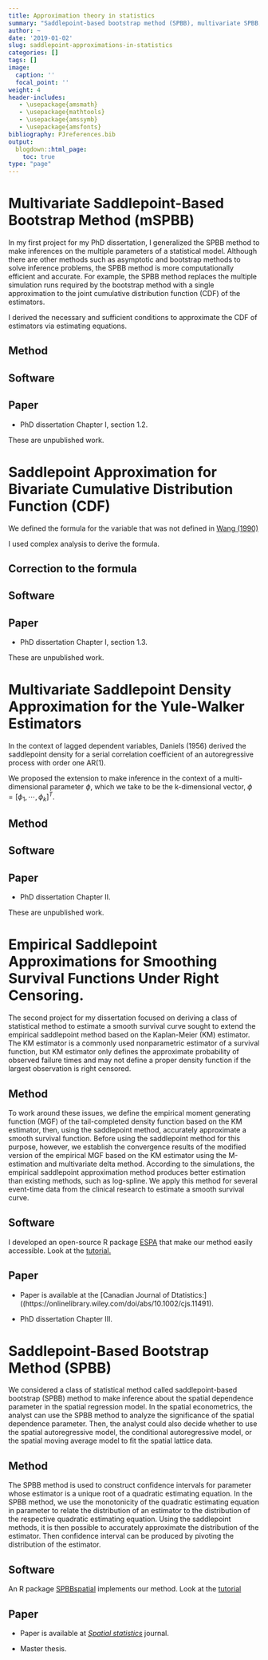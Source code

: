```yaml
---
title: Approximation theory in statistics
summary: "Saddlepoint-based bootstrap method (SPBB), multivariate SPBB, extension of empirical saddlepoint approximation for right-censored data, bivariate saddlepoint approximations."
author: ~
date: '2019-01-02'
slug: saddlepoint-approximations-in-statistics
categories: []
tags: []
image:
  caption: ''
  focal_point: ''
weight: 4
header-includes:
   - \usepackage{amsmath}
   - \usepackage{mathtools}
   - \usepackage{amssymb}
   - \usepackage{amsfonts}
bibliography: PJreferences.bib
output:
  blogdown::html_page:
    toc: true
type: "page"
---
```


# Multivariate Saddlepoint-Based Bootstrap Method (mSPBB)

In my first project for my PhD dissertation, I generalized the SPBB method to make inferences on the multiple parameters of a statistical model. Although there are other methods such as asymptotic and bootstrap methods to solve inference problems, the SPBB method is more computationally efficient and accurate. For example, the SPBB method replaces the multiple simulation runs required by the bootstrap method with a single approximation to the joint cumulative distribution function (CDF) of the estimators. 

I derived the necessary and sufficient conditions to approximate the CDF of estimators via estimating equations.  

## Method

## Software

## Paper

- PhD dissertation Chapter I, section 1.2.

These are unpublished work. 

# Saddlepoint Approximation for Bivariate Cumulative Distribution Function (CDF)

We defined the formula for the variable that was not defined in [Wang (1990)](https://www.cambridge.org/core/journals/journal-of-applied-probability/article/saddlepoint-approximations-for-bivariate-distributions/BA1D4A854B7DEEB68A5C1CF054ADDF9C)

I used complex analysis to derive the formula. 

## Correction to the formula

## Software

## Paper
- PhD dissertation Chapter I, section 1.3.

These are unpublished work. 

# Multivariate Saddlepoint Density Approximation for the Yule-Walker Estimators 

In the context of lagged dependent variables, Daniels (1956) derived the saddlepoint density for a serial correlation coefficient of an autoregressive process with order one AR(1). 

We proposed the extension to make inference in the context of a multi-dimensional parameter $\phi$, which we take to be the k-dimensional vector, $\phi = \left[\phi_{1}, \cdots, \phi_{k} \right]^{T}$.

## Method

## Software

## Paper

- PhD dissertation Chapter II.

These are unpublished work.

# Empirical Saddlepoint Approximations for Smoothing Survival Functions Under Right Censoring.

The second project for my dissertation focused on deriving a class of statistical method to estimate a smooth survival curve sought to extend the empirical saddlepoint method based on the Kaplan-Meier (KM) estimator. The KM estimator is a commonly used nonparametric estimator of a survival function, but KM estimator only defines the approximate probability of observed failure times and may not define a proper density function if the largest observation is right censored.

##  Method

To work around these issues, we define the empirical moment generating function (MGF) of the tail-completed density function based on the KM estimator, then, using the saddlepoint method, accurately approximate a smooth survival function. Before using the saddlepoint method for this purpose, however, we establish the convergence results of the modified version of the empirical MGF based on the KM estimator using the M-estimation and multivariate delta method. According to the simulations, the empirical saddlepoint approximation method produces better estimation than existing methods, such as log-spline. We apply this method for several event-time data from the clinical research to estimate a smooth survival curve. 

## Software

I developed an open-source R package [ESPA](https://github.com/PratheepaJ/ESPA) that make our method easily accessible. Look at the [tutorial.](https://pratheepaj.github.io/tutorial/espa/)

##  Paper

- Paper is available at the [Canadian Journal of Dtatistics:]((https://onlinelibrary.wiley.com/doi/abs/10.1002/cjs.11491).

- PhD dissertation Chapter III.

# Saddlepoint-Based Bootstrap Method (SPBB)

We considered a class of statistical method called saddlepoint-based bootstrap (SPBB) method to make inference about the spatial dependence parameter in the spatial regression model. In the spatial econometrics, the analyst can use the SPBB method to analyze the significance of the spatial dependence parameter. Then, the analyst could also decide whether to use the spatial autoregressive model, the conditional autoregressive model, or the spatial moving average model to fit the spatial lattice data. 

## Method
The SPBB method is used to construct confidence intervals for parameter whose estimator is a unique root of a quadratic estimating equation. In the SPBB method, we use the monotonicity of the quadratic estimating equation in parameter to relate the distribution of an estimator to the distribution of the respective quadratic estimating equation. Using the saddlepoint methods, it is then possible to accurately approximate the distribution of the estimator. Then confidence interval can be produced by pivoting the distribution of the estimator. 

##  Software

An R package [SPBBspatial](https://github.com/PratheepaJ/SPBBspatial) implements our method. Look at the [tutorial](https://pratheepaj.github.io/tutorial/spbbspatial/)

##  Paper

- Paper is available at [_Spatial statistics_](https://www.sciencedirect.com/science/article/pii/S2211675315000020) journal.

- Master thesis.